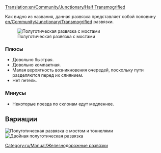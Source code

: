 [[Translation:en/Community/Junctionary/Half Transmogrified]]
{{ru/Community/Junctionary/Меню развязки}}

Как видно из названия, данная развязка представляет собой половину [[en/Community/Junctionary/Transmogrified]] развязки.

[[File:en/Community/Junctionary/Ttd.half.transmogrified.variant.png|frame|none|Полуготическая развязка с мостами]]

=== Плюсы===
*Довольно быстрая.
*Довольно компактная.
*Малая вероятность возникновения очередей, поскольку пути разделяются перед их слиянием.
*Нет петель.

=== Минусы===
*Некоторые поезда по склонам едут медленнее. 

==Вариации==
[[File:en/Community/Junctionary/Ttd.half.transmogrified.original.png|frame|none|Полуготическая развязка с мостом и тоннелями]]
[[File:en/Community/Junctionary/Ttd.dual.half.transmogrified.png|frame|none|Двойная полуготическая развязка]]
[[Category:ru/Manual/Железнодорожные развязки]]